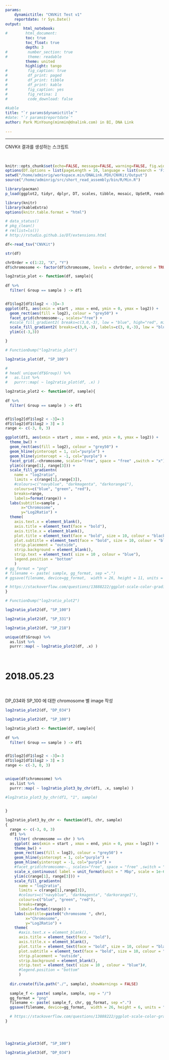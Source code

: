 ```yaml
---
params:
    dynamictitle: "CNVKit Test v1"
    reportdate: !r Sys.Date()
output: 
        html_notebook:
#        html_document:
         toc: true
         toc_float: true
         depth: 3
#         number_section: true
#         theme: readable
         theme: united
         highlight: tango
#         fig_caption: true
#         df_print: paged
#         df_print: tibble
#         df_print: kable
#         fig_caption: yes 
#         fig_retina: 1 
#         code_download: false
         
#kable
title: "`r params$dynamictitle`"
#date: "`r params$reportdate`"
author: Park MinYoung(minmin@dnalink.com) in BI, DNA Link
    
---
```


***

CNVKit 결과를 생성하는 스크립트  

<br>

```r
knitr::opts_chunk$set(echo=FALSE, message=FALSE, warning=FALSE, fig.width=7)
options(DT.options = list(pageLength = 10, language = list(search = 'Filter:')))
setwd("/home/adminrig/workspace.min/DNALink.PDX/CNVKit/Output")
source("/home/adminrig/src/short_read_assembly/bin/R/Min.R")


```

```r
library(pacman)
p_load(ggplot2, tidyr, dplyr, DT, scales, tibble, mosaic, UpSetR, readr, purrr, sunburstR)

library(knitr)
library(kableExtra)
options(knitr.table.format = "html") 

# data_status()
# pkg_clean()
# rm(list=ls())
# http://rstudio.github.io/DT/extensions.html
```


```r
df<-read_tsv("CNVKit")
```

```r
str(df)
```

```r

chrOrder = c(1:22, "X", "Y")
df$chromosome <- factor(df$chromosome, levels = chrOrder, ordered = TRUE)

log2ratio_plot <- function(df, sample){
  
df %>% 
  filter( Group == sample ) -> df1


df1$log2[df1$log2 < -3]=-3
ggplot(df1, aes(xmin = start , xmax = end, ymin = 0, ymax = log2)) +
  geom_rect(aes(fill = log2), colour = "grey50") + 
  facet_grid(chromosome~., scales="free") + 
  #scale_fill_gradient2( breaks=c(3,0,-3), low = "blue", high="red", mid="green", midpoint = 0)
  scale_fill_gradient2( breaks=c(3,0,-3), labels=c(3, 0,-3), low = "blue", high="red", mid = "green", midpoint = 0) + 
  ylim(c(-3,3))

}

# FunctionDump("log2ratio_plot")

```


```r
log2ratio_plot(df, "SP_100")
```


```r
# 
# head( unique(df$Group)) %>% 
#   as.list %>% 
#   purrr::map( ~ log2ratio_plot(df, .x) )

```

```r

log2ratio_plot2 <- function(df, sample){
  
df %>% 
  filter( Group == sample ) -> df1


df1$log2[df1$log2 < -3]=-3
df1$log2[df1$log2 > 3] = 3
range <- c(-3, 0, 3)

ggplot(df1, aes(xmin = start , xmax = end, ymin = 0, ymax = log2)) +
  theme_bw() + 
  geom_rect(aes(fill = log2), colour = "grey50") +
  geom_hline(yintercept = 1, col="purple") + 
  geom_hline(yintercept = -1, col="purple") + 
  facet_grid(.~chromosome, scales="free", space = "free" ,switch = "x") + 
  ylim(c(range[1], range[3])) + 
  scale_fill_gradientn(
    name = "log2ratio", 
    limits = c(range[1],range[3]),
    #colours=c("navyblue", "darkmagenta", "darkorange1"),
    colours=c("blue", "green", "red"),
    breaks=range, 
    labels=format(range)) + 
  labs(subtitle=sample ,
       x="Chromosome", 
       y="Log2Ratio") + 
  theme(
    axis.text.x = element_blank(), 
    axis.title = element_text(face = "bold"),
    axis.title.x = element_blank(), 
    plot.title = element_text(face = "bold", size = 10, colour = "black"),
    plot.subtitle = element_text(face = "bold", size = 10, colour = "black"), 
    strip.placement = "outside",  
    strip.background = element_blank(), 
    strip.text = element_text( size = 10 , colour = "blue"),
    legend.position = "bottom"
    ) 
# gg_format = "png"
# filename <- paste( sample, gg_format, sep =".")
# ggsave(filename, device=gg_format,  width = 26, height = 11, units = "cm")

# https://stackoverflow.com/questions/13888222/ggplot-scale-color-gradient-to-range-outside-of-data-range
}

# FunctionDump("log2ratio_plot2")

```

```r
log2ratio_plot2(df, "SP_100")
```

```r
log2ratio_plot2(df, "SP_331")
```

```r
log2ratio_plot2(df, "SP_218")
```

```r
unique(df$Group) %>% 
  as.list %>% 
  purrr::map( ~ log2ratio_plot2(df, .x) )

```



<br>

# 2018.05.23

<br>


DP_034와 SP_100 에 대한 chromosome 별 image 작성   

```r
log2ratio_plot2(df, "DP_034")
```


```r
log2ratio_plot2(df, "SP_100")
```


```r


log2ratio_plot3 <- function(df, sample){
  
df %>% 
  filter( Group == sample ) -> df1


df1$log2[df1$log2 < -3]=-3
df1$log2[df1$log2 > 3] = 3
range <- c(-3, 0, 3)


unique(df$chromosome) %>% 
  as.list %>% 
  purrr::map( ~ log2ratio_plot3_by_chr(df1, .x, sample) )

#log2ratio_plot3_by_chr(df1, "1", sample)

  
}

log2ratio_plot3_by_chr <- function(df1, chr, sample)
{
  range <- c(-3, 0, 3)
  df1 %>% 
    filter( chromosome == chr ) %>% 
    ggplot( aes(xmin = start , xmax = end, ymin = 0, ymax = log2)) +
    theme_bw() + 
    geom_rect(aes(fill = log2), colour = "grey50") +
    geom_hline(yintercept = 1, col="purple") + 
    geom_hline(yintercept = -1, col="purple") + 
    #facet_grid(chromosome~., scales="free", space = "free" ,switch = "x") + 
    scale_x_continuous( label = unit_format(unit = " Mbp", scale = 1e-6, digitis = 2), limits = c(0,250000000) ) +
    ylim(c(range[1], range[3])) + 
    scale_fill_gradientn(
      name = "log2ratio", 
      limits = c(range[1],range[3]),
      #colours=c("navyblue", "darkmagenta", "darkorange1"),
      colours=c("blue", "green", "red"),
      breaks=range, 
      labels=format(range)) + 
    labs(subtitle=paste0("chromosome ", chr),
         x="Chromosome", 
         y="Log2Ratio") + 
    theme(
      #axis.text.x = element_blank(), 
      axis.title = element_text(face = "bold"),
      axis.title.x = element_blank(), 
      plot.title = element_text(face = "bold", size = 10, colour = "black"),
      plot.subtitle = element_text(face = "bold", size = 10, colour = "black"), 
      strip.placement = "outside",  
      strip.background = element_blank(), 
      strip.text = element_text( size = 10 , colour = "blue")#,
      #legend.position = "bottom"
      )
  
  dir.create(file.path("./", sample), showWarnings = FALSE)
  
  sample_f <- paste( sample, sample, sep = "/")
  gg_format = "png"
  filename <- paste( sample_f, chr, gg_format, sep =".")
  ggsave(filename, device=gg_format,  width = 26, height = 6, units = "cm")

  # https://stackoverflow.com/questions/13888222/ggplot-scale-color-gradient-to-range-outside-of-data-range
}





```

```r
log2ratio_plot3(df, "SP_100")
```

```r
log2ratio_plot3(df, "DP_034")
```



